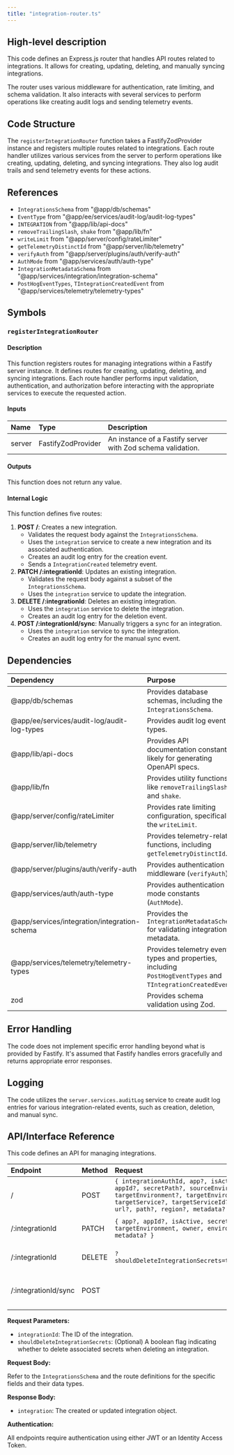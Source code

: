 ```yaml
---
title: "integration-router.ts"
---
```


## High-level description
This code defines an Express.js router that handles API routes related to integrations. It allows for creating, updating, deleting, and manually syncing integrations. 

The router uses various middleware for authentication, rate limiting, and schema validation. It also interacts with several services to perform operations like creating audit logs and sending telemetry events.

## Code Structure
The `registerIntegrationRouter` function takes a FastifyZodProvider instance and registers multiple routes related to integrations. Each route handler utilizes various services from the server to perform operations like creating, updating, deleting, and syncing integrations. They also log audit trails and send telemetry events for these actions.

## References
- `IntegrationsSchema` from "@app/db/schemas"
- `EventType` from "@app/ee/services/audit-log/audit-log-types"
- `INTEGRATION` from "@app/lib/api-docs"
- `removeTrailingSlash`, `shake` from "@app/lib/fn"
- `writeLimit` from "@app/server/config/rateLimiter"
- `getTelemetryDistinctId` from "@app/server/lib/telemetry"
- `verifyAuth` from "@app/server/plugins/auth/verify-auth"
- `AuthMode` from "@app/services/auth/auth-type"
- `IntegrationMetadataSchema` from "@app/services/integration/integration-schema"
- `PostHogEventTypes`, `TIntegrationCreatedEvent` from "@app/services/telemetry/telemetry-types"

## Symbols

### `registerIntegrationRouter`
#### Description
This function registers routes for managing integrations within a Fastify server instance. It defines routes for creating, updating, deleting, and syncing integrations. Each route handler performs input validation, authentication, and authorization before interacting with the appropriate services to execute the requested action.

#### Inputs
| Name | Type | Description |
|:-----|:-----|:------------|
| server | FastifyZodProvider | An instance of a Fastify server with Zod schema validation. |

#### Outputs
This function does not return any value.

#### Internal Logic
This function defines five routes:
1. **POST /**: Creates a new integration.
    - Validates the request body against the `IntegrationsSchema`.
    - Uses the `integration` service to create a new integration and its associated authentication.
    - Creates an audit log entry for the creation event.
    - Sends a `IntegrationCreated` telemetry event.
2. **PATCH /:integrationId**: Updates an existing integration.
    - Validates the request body against a subset of the `IntegrationsSchema`.
    - Uses the `integration` service to update the integration.
3. **DELETE /:integrationId**: Deletes an existing integration.
    - Uses the `integration` service to delete the integration.
    - Creates an audit log entry for the deletion event.
4. **POST /:integrationId/sync**: Manually triggers a sync for an integration.
    - Uses the `integration` service to sync the integration.
    - Creates an audit log entry for the manual sync event.

## Dependencies
| Dependency | Purpose |
|:-----------|:--------|
| @app/db/schemas | Provides database schemas, including the `IntegrationsSchema`. |
| @app/ee/services/audit-log/audit-log-types | Provides audit log event types. |
| @app/lib/api-docs | Provides API documentation constants, likely for generating OpenAPI specs. |
| @app/lib/fn | Provides utility functions like `removeTrailingSlash` and `shake`. |
| @app/server/config/rateLimiter | Provides rate limiting configuration, specifically the `writeLimit`. |
| @app/server/lib/telemetry | Provides telemetry-related functions, including `getTelemetryDistinctId`. |
| @app/server/plugins/auth/verify-auth | Provides authentication middleware (`verifyAuth`). |
| @app/services/auth/auth-type | Provides authentication mode constants (`AuthMode`). |
| @app/services/integration/integration-schema | Provides the `IntegrationMetadataSchema` for validating integration metadata. |
| @app/services/telemetry/telemetry-types | Provides telemetry event types and properties, including `PostHogEventTypes` and `TIntegrationCreatedEvent`. |
| zod | Provides schema validation using Zod. |

## Error Handling
The code does not implement specific error handling beyond what is provided by Fastify. It's assumed that Fastify handles errors gracefully and returns appropriate error responses.

## Logging
The code utilizes the `server.services.auditLog` service to create audit log entries for various integration-related events, such as creation, deletion, and manual sync. 

## API/Interface Reference
This code defines an API for managing integrations.

| Endpoint | Method | Request | Response | Description |
|:---------|:-------|:--------|:---------|:------------|
| / | POST | `{ integrationAuthId, app?, isActive?, appId?, secretPath?, sourceEnvironment, targetEnvironment?, targetEnvironmentId?, targetService?, targetServiceId?, owner?, url?, path?, region?, metadata? }` | `{ integration }` | Creates a new integration. |
| /:integrationId | PATCH | `{ app?, appId?, isActive, secretPath?, targetEnvironment, owner, environment, metadata? }` | `{ integration }` | Updates an existing integration. |
| /:integrationId | DELETE | `?shouldDeleteIntegrationSecrets=true/false` | `{ integration }` | Deletes an existing integration. |
| /:integrationId/sync | POST |  | `{ integration }` | Manually triggers a sync for an integration. |

**Request Parameters:**

- `integrationId`: The ID of the integration.
- `shouldDeleteIntegrationSecrets`: (Optional) A boolean flag indicating whether to delete associated secrets when deleting an integration.

**Request Body:**

Refer to the `IntegrationsSchema` and the route definitions for the specific fields and their data types.

**Response Body:**

- `integration`: The created or updated integration object.

**Authentication:**

All endpoints require authentication using either JWT or an Identity Access Token.

